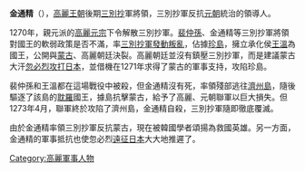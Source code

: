 {{Infobox Korean name
|hangul=김통정
|hanja=金通精
|rr=Kim Tong-jeong 
|mr=Kim Tong-jŏng
}}
'''金通精'''（{{bd|？||1273年||catIdx=J金}}），[[高麗王朝|高麗王朝]]後期[[三別抄|三別抄]]軍將領，三別抄軍反抗[[元朝|元朝]]統治的領導人。

1270年，親元派的[[高麗元宗|高麗元宗]]下令解散三別抄軍。[[裴仲孫|裴仲孫]]、金通精等三別抄軍將領對國王的軟弱政策是否不滿，率[[三別抄之亂|三別抄軍發動叛亂]]，佔據[[珍島郡|珍島]]，擁立承化侯[[王溫|王溫]]為國王，公開與[[蒙古|蒙古]]、高麗朝廷決裂。高麗朝廷並沒有鎮壓三別抄軍，而是建議蒙古大汗[[忽必烈|忽必烈]][[元日戰爭|攻打日本]]，並借機在1271年求得了蒙古的軍事支持，攻陷珍島。

裴仲孫和王溫都在這場戰役中被殺，但金通精沒有死，率領殘部逃往[[濟州島|濟州島]]，隨後驅逐了該島的[[耽羅|耽羅]]國王，據島抗擊蒙古，給予了高麗、元朝聯軍以巨大損失。但1273年4月，聯軍終於攻陷了濟州島，金通精自殺，三別抄軍隨即徹底覆滅。

由於金通精率領三別抄軍反抗蒙古，現在被韓國學者頌揚為救國英雄。另一方面，金通精的軍事抵抗也使忽必烈[[元日戰爭|遠征日本]]大大地推遲了。
[[Category:高麗軍事人物|Category:高麗軍事人物]]